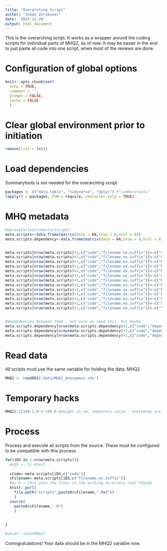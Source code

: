 ```yaml
---
title: "Overarching Script"
author: "Johan Zvrskovec"
date: '2023-12-20'
output: html_document
---
```


This is the overarching script. It works as a wrapper around the coding scripts for individual parts of MHQ2, as of now. It may be easier in the end to just paste all code into one script, when most of the reviews are done.

# Configuration of global options 

```r
knitr::opts_chunk$set(
  echo = TRUE,
  comment = '',
  prompt = FALSE,
  cache = FALSE
  )
```

# Clear global environment prior to initiation

```r
remove(list = ls())
```

# Load dependencies

Summarytools is not needed for the overarching script

```r

packages <- c("data.table", "tidyverse", "dplyr") #"summarytools"
lapply(X = packages, FUN = require, character.only = TRUE)

```

# MHQ metadata

```r

#datasets/instruments/scripts
meta.scripts<-data.frame(matrix(data = NA,nrow = 0,ncol = 0))
meta.scripts.dependency<-data.frame(matrix(data = NA,nrow = 0,ncol = 0))


meta.scripts[nrow(meta.scripts)+1,c("code","filename.ex.suffix")]<-c("SELF_REPORTED","SelfReported")
meta.scripts[nrow(meta.scripts)+1,c("code","filename.ex.suffix")]<-c("ANXIETY","Anxiety")
meta.scripts[nrow(meta.scripts)+1,c("code","filename.ex.suffix")]<-c("LT_DEPRESSION","MHQ2_Lifetime_Depression")
meta.scripts[nrow(meta.scripts)+1,c("code","filename.ex.suffix")]<-c("MANIA","MHQ2_Mania_v1")
meta.scripts[nrow(meta.scripts)+1,c("code","filename.ex.suffix")]<-c("MORE_DEPRESSION","MHQ2_More_Depression")
meta.scripts[nrow(meta.scripts)+1,c("code","filename.ex.suffix")]<-c("AN","ED_AN_code")
meta.scripts[nrow(meta.scripts)+1,c("code","filename.ex.suffix")]<-c("BN_PURGING","Bulimia_purging_code")
meta.scripts[nrow(meta.scripts)+1,c("code","filename.ex.suffix")]<-c("E_BE","Extended_BE")
meta.scripts[nrow(meta.scripts)+1,c("code","filename.ex.suffix")]<-c("BED_DSM5","BED_DSM5")
meta.scripts[nrow(meta.scripts)+1,c("code","filename.ex.suffix")]<-c("BED_ICD11","BED_ICD11")
meta.scripts[nrow(meta.scripts)+1,c("code","filename.ex.suffix")]<-c("PHQ9","MHQ2_PHQ9")
meta.scripts[nrow(meta.scripts)+1,c("code","filename.ex.suffix")]<-c("SELF_HARM","self-harm_mhq2_jgm")
meta.scripts[nrow(meta.scripts)+1,c("code","filename.ex.suffix")]<-c("TRAUMA","trauma")


#dependencies between them - not sure we need this, but maybe
meta.scripts.dependency[nrow(meta.scripts.dependency)+1,c("code","dependency")]<-c("MANIA","LT_DEPRESSION")
meta.scripts.dependency[nrow(meta.scripts.dependency)+1,c("code","dependency")]<-c("POLAR_DEPRESSION","MANIA")
meta.scripts.dependency[nrow(meta.scripts.dependency)+1,c("code","dependency")]<-c("BED_DSM5","AN")

```


# Read data

All scripts must use the same variable for holding the data; MHQ2

```r

MHQ2 <- readRDS('data/MHQ2_Anonymous.rds')

```

# Temporary hacks

```r

MHQ2$'12144-1.0'<-169.0 #height in cm, temporary value - everybody are 169cm.

```


# Process

Process and execute all scripts from the source. These must be configured to be compatible with this process.

```r

for(iDS in 1:nrow(meta.scripts)){
  #iDS <- 11 #test
  
  cCode<-meta.scripts[iDS,c("code")]
  cFilename<-meta.scripts[iDS,c("filename.ex.suffix")]
  #as R - this puts the files in the working directory root though
  knitr::purl(
    file.path("scripts",paste0(cFilename,".Rmd"))
    )
  source(
    paste0(cFilename,".R")
    )
  
  
}

#skimr::skim(MHQ2)


```


Comngratulations! Your data should be in the MHQ2 variable now.








